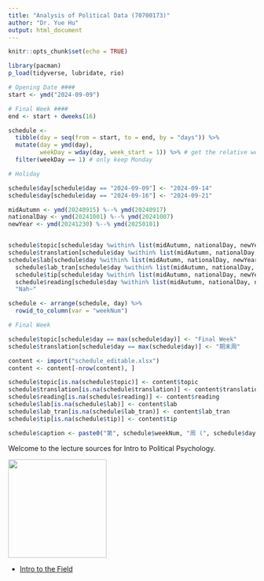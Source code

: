 ```yaml
---
title: "Analysis of Political Data (70700173)"
author: "Dr. Yue Hu"
output: html_document
---
```



```r
knitr::opts_chunk$set(echo = TRUE)

library(pacman)
p_load(tidyverse, lubridate, rio)
```

```r
# Opening Date ####
start <- ymd("2024-09-09")

# Final Week ####
end <- start + dweeks(16) 

schedule <-
  tibble(day = seq(from = start, to = end, by = "days")) %>%
  mutate(day = ymd(day),
         weekDay = wday(day, week_start = 1)) %>% # get the relative week number
  filter(weekDay == 1) # only keep Monday

# Holiday

schedule$day[schedule$day == "2024-09-09"] <- "2024-09-14"
schedule$day[schedule$day == "2024-09-16"] <- "2024-09-21"

midAutumn <- ymd(20240915) %--% ymd(20240917)
nationalDay <- ymd(20241001) %--% ymd(20241007)
newYear <- ymd(20241230) %--% ymd(20250101)


schedule$topic[schedule$day %within% list(midAutumn, nationalDay, newYear)] <- "Public Holiday"
schedule$translation[schedule$day %within% list(midAutumn, nationalDay, newYear)] <- "哗啦啦，放假啦！"
schedule$lab[schedule$day %within% list(midAutumn, nationalDay, newYear)] <- 
  schedule$lab_tran[schedule$day %within% list(midAutumn, nationalDay, newYear)] <- 
  schedule$tip[schedule$day %within% list(midAutumn, nationalDay, newYear)] <- 
  schedule$reading[schedule$day %within% list(midAutumn, nationalDay, newYear)] <- 
  "Nah~"

schedule <- arrange(schedule, day) %>% 
  rowid_to_column(var = "weekNum")

# Final Week

schedule$topic[schedule$day == max(schedule$day)] <- "Final Week"
schedule$translation[schedule$day == max(schedule$day)] <- "期末周"

content <- import("schedule_editable.xlsx")
content <- content[-nrow(content), ]

schedule$topic[is.na(schedule$topic)] <- content$topic
schedule$translation[is.na(schedule$translation)] <- content$translation
schedule$reading[is.na(schedule$reading)] <- content$reading
schedule$lab[is.na(schedule$lab)] <- content$lab
schedule$lab_tran[is.na(schedule$lab_tran)] <- content$lab_tran
schedule$tip[is.na(schedule$tip)] <- content$tip

schedule$caption <- paste0("第", schedule$weekNum, "周 (", schedule$day, "): ", schedule$translation, " (", schedule$topic, ")")
```

Welcome to the lecture sources for Intro to Political Psychology.

[![](https://drhuyue.site:10002/sammo3182/figure/goodluck.gif){fig-align="center" height=200}](/slides_gh/slides/courses/analysisOfPoliticalData/17_quiz.html)


* [Intro to the Field](01_intro2field.html)

